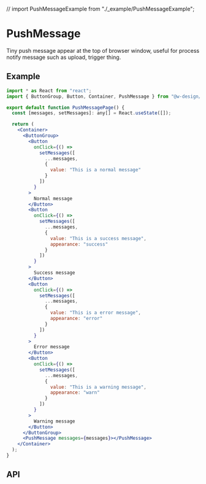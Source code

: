 // import PushMessageExample from "./\_example/PushMessageExample";

# PushMessage

Tiny push message appear at the top of browser window, useful for process notify message such
as upload, trigger thing.

## Example

```jsx
import * as React from "react";
import { ButtonGroup, Button, Container, PushMessage } from "@w-design/core";

export default function PushMessagePage() {
  const [messages, setMessages]: any[] = React.useState([]);

  return (
    <Container>
      <ButtonGroup>
        <Button
          onClick={() =>
            setMessages([
              ...messages,
              {
                value: "This is a normal message"
              }
            ])
          }
        >
          Normal message
        </Button>
        <Button
          onClick={() =>
            setMessages([
              ...messages,
              {
                value: "This is a success message",
                appearance: "success"
              }
            ])
          }
        >
          Success message
        </Button>
        <Button
          onClick={() =>
            setMessages([
              ...messages,
              {
                value: "This is a error message",
                appearance: "error"
              }
            ])
          }
        >
          Error message
        </Button>
        <Button
          onClick={() =>
            setMessages([
              ...messages,
              {
                value: "This is a warning message",
                appearance: "warn"
              }
            ])
          }
        >
          Warning message
        </Button>
      </ButtonGroup>
      <PushMessage messages={messages}></PushMessage>
    </Container>
  );
}
```

## API
